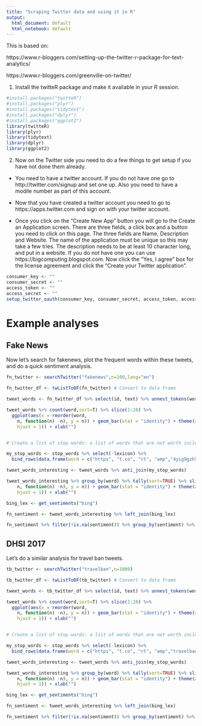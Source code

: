 ```yaml
---
title: "Scraping Twitter data and using it in R"
output:
  html_document: default
  html_notebook: default
---
```


This is based on: 

https://www.r-bloggers.com/setting-up-the-twitter-r-package-for-text-analytics/ 

https://www.r-bloggers.com/greenville-on-twitter/


1. Install the twitteR package and make it available in your R session.

```r
#install.packages("twitteR")
#install.packages("plyr")
#install.packages("tidytext")
#install.packages("dplyr")
#install.packages("ggplot2")
library(twitteR)
library(plyr)
library(tidytext)
library(dplyr)
library(ggplot2)
```

2. Now on the Twitter side you need to do a few things to get setup if you have not done them already.  

- You need to have a twitter account. If you do not have one go to http://twitter.com/signup and set one up. Also you need to have a modile number as part of this account.

- Now that you have created a twitter account you need to go to https://apps.twitter.com and sign on with your twitter account.

- Once you click on the “Create New App” button you will go to the Create an Application screen. There are three fields, a click box and a button you need to click on this page. The three fields are Name, Description and Website. The name of the application must be unique so this may take a few tries. The description needs to be at least 10 character long, and put in a website. If you do not have one you can use https://bigcomputing.blogspot.com. Now click the “Yes, I agree” box for the license agreement and click the “Create your Twitter application”.

```r
consumer_key <- ""
consumer_secret <- ""
access_token <- "" 
access_secret <- "" 
setup_twitter_oauth(consumer_key, consumer_secret, access_token, access_secret)
```


# Example analyses

## Fake News

Now let's search for fakenews, plot the frequent words within these tweets, and do a quick sentiment analysis.

```r
fn_twitter <- searchTwitter("fakenews",n=100,lang="en")

fn_twitter_df <- twListToDF(fn_twitter) # Convert to data frame

tweet_words <- fn_twitter_df %>% select(id, text) %>% unnest_tokens(word,text)

tweet_words %>% count(word,sort=T) %>% slice(1:20) %>% 
  ggplot(aes(x = reorder(word, 
    n, function(n) -n), y = n)) + geom_bar(stat = "identity") + theme(axis.text.x = element_text(angle = 60, 
    hjust = 1)) + xlab("")


# Create a list of stop words: a list of words that are not worth including

my_stop_words <- stop_words %>% select(-lexicon) %>% 
  bind_rows(data.frame(word = c("https", "t.co", "rt", "amp","4yig9gzh5t","fyy2ceydhi","78","fakenews")))

tweet_words_interesting <- tweet_words %>% anti_join(my_stop_words)

tweet_words_interesting %>% group_by(word) %>% tally(sort=TRUE) %>% slice(1:25) %>% ggplot(aes(x = reorder(word, 
    n, function(n) -n), y = n)) + geom_bar(stat = "identity") + theme(axis.text.x = element_text(angle = 60, 
    hjust = 1)) + xlab("")

bing_lex <- get_sentiments("bing")

fn_sentiment <- tweet_words_interesting %>% left_join(bing_lex)

fn_sentiment %>% filter(!is.na(sentiment)) %>% group_by(sentiment) %>% summarise(n=n())


```


## DHSI 2017

Let's do a similar analysis for travel ban tweets.

```r
tb_twitter <- searchTwitter("travelban",n=1000)

tb_twitter_df <- twListToDF(tb_twitter) # Convert to data frame

tweet_words <- tb_twitter_df %>% select(id, text) %>% unnest_tokens(word,text)

tweet_words %>% count(word,sort=T) %>% slice(1:20) %>% 
  ggplot(aes(x = reorder(word, 
    n, function(n) -n), y = n)) + geom_bar(stat = "identity") + theme(axis.text.x = element_text(angle = 60, 
    hjust = 1)) + xlab("")


# Create a list of stop words: a list of words that are not worth including

my_stop_words <- stop_words %>% select(-lexicon) %>% 
  bind_rows(data.frame(word = c("https", "t.co", "rt", "amp","travelban")))

tweet_words_interesting <- tweet_words %>% anti_join(my_stop_words)

tweet_words_interesting %>% group_by(word) %>% tally(sort=TRUE) %>% slice(1:25) %>% ggplot(aes(x = reorder(word, 
    n, function(n) -n), y = n)) + geom_bar(stat = "identity") + theme(axis.text.x = element_text(angle = 60, 
    hjust = 1)) + xlab("")

bing_lex <- get_sentiments("bing")

fn_sentiment <- tweet_words_interesting %>% left_join(bing_lex)

fn_sentiment %>% filter(!is.na(sentiment)) %>% group_by(sentiment) %>% summarise(n=n())


```


